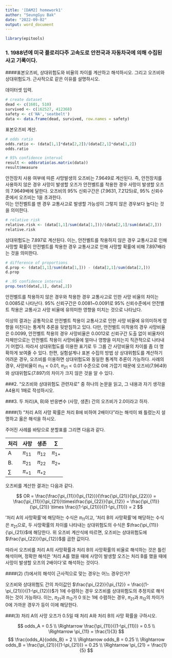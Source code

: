 ```yaml
---
title: '[DAM2] homework1'
author: "SeungGyu Bak"
date: "2022-09-02"
output: word_document
---
```


```r
library(epitools)
```

### 1. 1988년에 미국 플로리다주 고속도로 안전국과 자동차국에 의해 수집된 사고 기록이다.

####표본오즈비, 상대위험도와 비율의 차이를 계산하고 해석하시오. 그리고 오즈비와 상대위험도가. 근사적으로 같은 이유를 설명하시오.

데이터셋 입력.

```r
# create dataset
dead <- c(1601, 510)
survived <- c(162527, 412368)
safety <- c('NA','seatbelt')
data <- data.frame(dead, survived, row.names = safety)
```

표본오즈비 계산.

```r
# odds ratio
odds.ratio <- (data[1,1]*data[2,2])/(data[2,1]*data[1,2])
odds.ratio

# 95% confidence interval
result <- oddsratio(as.matrix(data))
result$measure
```

안전장치 사용 여부에 따른 사망발생의 오즈비는 7.9649로 계산된다. 즉, 안전장치를 사용하지 않은 경우 사망이 발생할 오즈가 안전벨트를 착용한 경우 사망이 발생할 오즈의 7.9649배에 달한다. 오즈비의 95% 신뢰구간은 (7.9631, 7.2125)로, 95% 신뢰수준에서 오즈비는 1을 초과한다.\
이는 안전벨트를 맨 경우 교통사고로 발생할 가능성이 그렇지 않은 경우보다 높다는 것을 의미한다.

```r
# relative risk
relative.risk <- (data[1,1]/sum(data[1,]))/(data[2,1]/sum(data[2,]))
relative.risk
```

상대위험도는 7.897로 계산된다. 이는, 안전벨트를 착용하지 않은 경우 교통사고로 인해 사망할 확률이 안전벨트를 착용한 경우 교통사고로 인해 사망할 확률에 비해 7.897배라는 것을 의미한다.

```r
# difference of proportions
d.prop <- (data[1,1]/sum(data[1,])) - (data[2,1]/sum(data[2,]))
d.prop

# .95 confidence interval
prop.test(data[,1], data[,2])
```

안전벨트를 착용하지 않은 경우와 착용한 경우 교통사고로 인한 사망 비율의 차이는 0.0085로 나타난다. 95% 신뢰구간은 0.0081\~0.0091로 95% 신뢰수준에서 안전벨트 착용은 교통사고 사망 비율에 유의미한 영향을 미치는 것으로 나타났다.

이상의 결과는 공통적으로 안전벨트 착용이 교통사고로 인한 사망 비율에 유의미하게 영향을 미친다는 통계적 추론을 뒷받침하고 있다. 다만, 안전벨트 미착용의 경우 사망비율은 0.0099, 안전벨트 착용의 경우 사망비율은 0.0012로 신뢰구간 도출 없이 비율차이 자체만으로는 안전벨트 착용이 사망비율에 얼마나 영향을 미치는지 직관적으로 나타내기 어렵다. 따라서 상대위험도를 이용한 표기로 두 그룹 간 사망비율의 차이를 좀 더 명확하게 보여줄 수 있다. 한편, 실험설계나 표본 수집의 방법 상 상대위험도를 계산하기 어려운 경우, 오즈비를 이용하면 상대위험도와 동일한 통계적 추론이 가능하다. 사례의 경우, 사망비율이 $\pi_{11} < 0.01$, $\pi_{21} < 0.01$ 수준으로 0에 가깝기 때문에 오즈비(7.9649)와 상대위험도(7.897)의 차이가 크지 않은 것을 알 수 있다.

###2. "오즈비와 상대위험도 관련자로" 중 하나의 논문을 읽고, 그 내용과 자기 생각을 A4용지 1매로 작성하시오.

###3. 두 처리(A, B)와 반응변수 (사망, 생존) 간의 오즈비가 2.0이라고 하자.

\####(1) "처리 A의 사망 확률은 처리 B에 비하여 2배이다"라는 해석이 왜 틀렸는지 설명하고 옳은 해석을 하시오.

주어진 사례를 바탕으로 분할표를 그리면 다음과 같다.

| 처리   | 사망       | 생존       | $\sum$     |
|--------|------------|------------|------------|
| A      | $\pi_{11}$ | $\pi_{12}$ | $\pi_{1+}$ |
| B.     | $\pi_{21}$ | $\pi_{22}$ | $\pi_{2+}$ |
| $\sum$ | $\pi_{+1}$ | $\pi_{+2}$ |            |

오즈비를 계산한 결과는 다음과 같다.

$$
OR = \frac{\frac{\pi_{11}}{\pi_{12}}}{\frac{\pi_{21}}{\pi_{22}}} 
= \frac{\pi_{11}}{\pi_{21}}\times\frac{\pi_{22}}{\pi_{12}}
= \frac{\pi_{11}}{\pi_{21}} \times \frac{(1-\pi_{21})}{(1-\pi_{11})} = 2
$$

'처리 A의 사망확률'에 해당하는 수식은 $\pi_{11}$이고, '처리 B의 사망확률'에 해당하는 수식은 $\pi_{21}$으로, 두 사망확률의 차이를 나타내는 상대위험도의 수식은 $\frac{\pi_{11}}{\pi_{21}}$에 해당한다. 위 오즈비 계산식에 따르면, 오즈비는 상대위험도에 $\frac{\pi_{22}}{\pi_{12}}$를 곱한 값이다.

따라서 오즈비를 처리 A의 사망확률과 처리 B의 사망확률의 비율로 해석하는 것은 틀린 해석이며, 정확한 해석은 '처리 A를 했을 때에 사망이 발생할 오즈는 처리 B를 했을 때에 사망이 발생할 오즈의 2배이다'로 해석하는 것이다.

\####(2) (1)에서의 해석이 근사적으로 맞는 경우는 어느 경우인가?

오즈비와 상대위험도 간의 차이값인 $\frac{\pi_{22}}{\pi_{12}} = \frac{(1-\pi_{21})}{(1-\pi_{12})}$가 1에 수렴하는 경우 오즈비를 상대위험도의 추정치로 해석하는 것이 가능하다. 이는, $\pi_{21}$과 $\pi_{12}$가 0 또는 1에 수렴하는 경우, $\pi_{21}$과 $\pi_{12}$의 차이가 0에 가까운 경우가 등이 이에 해당한다.

\###(3) 처리 A의 사망 오즈가 0.5일 때 처리 A와 처리 B의 사망 확률을 구하시오.

$$
odds_A = 0.5 \\
\Rightarrow  \frac{\pi_{11}}{(1-\pi_{11})} = 0.5 \\
\Rightarrow \pi_{11} = \frac{1}{3}
$$ $$
\frac{odds_A}{odds_B} = 2 \\
 \Rightarrow  odds_B = 0.25 \\
\Rightarrow  odds_B = \frac{\pi_{21}}{(1-\pi_{21})} = 0.25 \\
\Rightarrow \pi_{21} = \frac{1}{5}
$$
